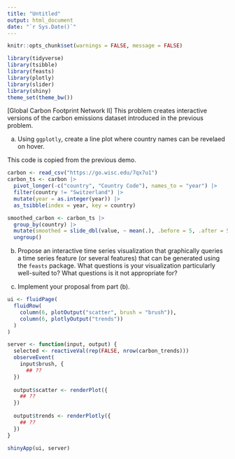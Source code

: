 ```yaml
---
title: "Untitled"
output: html_document
date: "`r Sys.Date()`"
---
```


```r
knitr::opts_chunk$set(warnings = FALSE, message = FALSE)
```

```r
library(tidyverse)
library(tsibble)
library(feasts)
library(plotly)
library(slider)
library(shiny)
theme_set(theme_bw())
```

[Global Carbon Footprint Network II] This problem creates interactive versions
of the carbon emissions dataset introduced in the previous problem.

a. Using `ggplotly`, create a line plot where country names can be revelaed
on hover.

This code is copied from the previous demo.

```r
carbon <- read_csv("https://go.wisc.edu/7qx7u1")
carbon_ts <- carbon |>
  pivot_longer(-c("country", "Country Code"), names_to = "year") |>
  filter(country != "Switzerland") |>
  mutate(year = as.integer(year)) |>
  as_tsibble(index = year, key = country)

smoothed_carbon <- carbon_ts |>
  group_by(country) |>
  mutate(smoothed = slide_dbl(value, ~ mean(.), .before = 5, .after = 5)) |>
  ungroup()
```

b. Propose an interactive time series visualization that graphically queries a
time series feature (or several features) that can be generated using the
`feasts` package. What questions is your visualization particularly well-suited
to? What questions is it not appropriate for?

c. Implement your proposal from part (b).

```r
ui <- fluidPage(
  fluidRow(
    column(6, plotOutput("scatter", brush = "brush")),
    column(6, plotlyOutput("trends"))
  )
)

server <- function(input, output) {
  selected <- reactiveVal(rep(FALSE, nrow(carbon_trends)))
  observeEvent(
    input$brush, {
      ## ??
  })
  
  output$scatter <- renderPlot({
    ## ??
  })
  
  output$trends <- renderPlotly({
    ## ??
  })
}

shinyApp(ui, server)
```